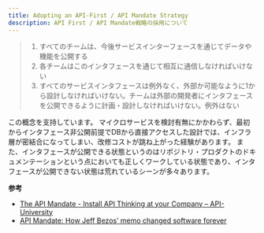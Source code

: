 ```yaml
---
title: Adopting an API-First / API Mandate Strategy
description: API First / API Mandate戦略の採用について
---
```


> 1. すべてのチームは、今後サービスインターフェースを通じてデータや機能を公開する
> 2. 各チームはこのインタフェースを通じて相互に通信しなければいけない
> 3. すべてのサービスインタフェースは例外なく、外部か可能なように1から設計しなければいけない。チームは外部の開発者にインタフェースを公開できるように計画・設計しなければいけない。例外はない

この概念を支持しています。 マイクロサービスを検討有無にかかわらず、最初からインタフェース非公開前提でDBから直接アクセスした設計では、インフラ層が密結合になってしまい、改修コストが跳ね上がった経験があります。 また、インタフェースが公開できる状態というのはリポジトリ・プロダクトのドキュメンテーションという点においても正しくワークしている状態であり、インタフェースが公開できない状態は荒れているシーンが多々あります。

**参考**

* [The API Mandate - Install API Thinking at your Company – API-University](https://api-university.com/blog/the-api-mandate/)
* [API Mandate: How Jeff Bezos’ memo changed software forever](https://konghq.com/blog/enterprise/api-mandate)

